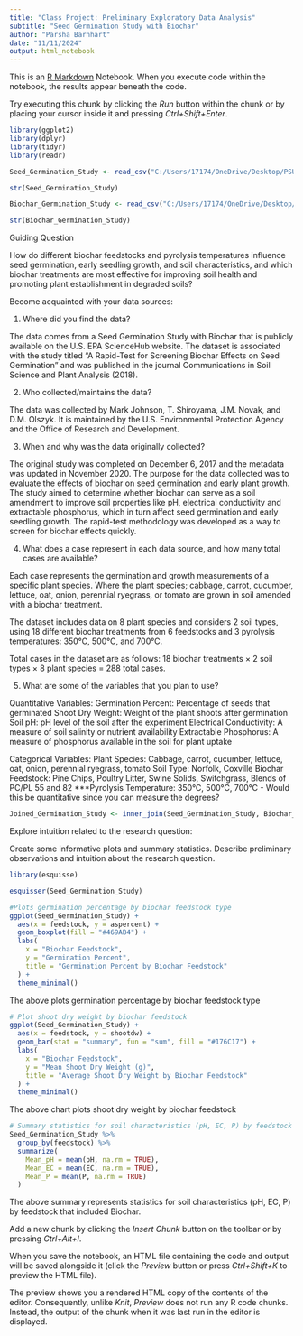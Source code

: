 ---
title: "Class Project: Preliminary Exploratory Data Analysis"
subtitle: "Seed Germination Study with Biochar"
author: "Parsha Barnhart"
date: "11/11/2024"
output: html_notebook
---

This is an [R Markdown](http://rmarkdown.rstudio.com) Notebook. When you execute code within the notebook, the results appear beneath the code. 

Try executing this chunk by clicking the *Run* button within the chunk or by placing your cursor inside it and pressing *Ctrl+Shift+Enter*. 
```{r}
library(ggplot2)
library(dplyr)
library(tidyr)
library(readr)
```

```{r}
Seed_Germination_Study <- read_csv("C:/Users/17174/OneDrive/Desktop/PSU/STAT184/ProjectDataSets/Biochar_Germ_All_Species_For_SH_053118.csv")

str(Seed_Germination_Study)


```
```{r}
Biochar_Germination_Study <- read_csv("C:/Users/17174/OneDrive/Desktop/PSU/STAT184/ProjectDataSets/Biochar_Germination_Study_Biochar_pH_EC_P.csv")

str(Biochar_Germination_Study)
```

Guiding Question

How do different biochar feedstocks and pyrolysis temperatures influence seed germination, early seedling growth, and soil characteristics, and which biochar treatments are most effective for improving soil health and promoting plant establishment in degraded soils?

Become acquainted with your data sources:

1. Where did you find the data?

The data comes from a Seed Germination Study with Biochar that is publicly available on the U.S. EPA ScienceHub website. The dataset is associated with the study titled "A Rapid-Test for Screening Biochar Effects on Seed Germination" and was published in the journal Communications in Soil Science and Plant Analysis (2018).

2. Who collected/maintains the data?

The data was collected by Mark Johnson, T. Shiroyama, J.M. Novak, and D.M. Olszyk. It is maintained by the U.S. Environmental Protection Agency and the Office of Research and Development.

3. When and why was the data originally collected?

The original study was completed on December 6, 2017 and the metadata was updated in November 2020.
The purpose for the data collected was to evaluate the effects of biochar on seed germination and early plant growth. The study aimed to determine whether biochar can serve as a soil amendment to improve soil properties like pH, electrical conductivity and extractable phosphorus, which in turn affect seed germination and early seedling growth. The rapid-test methodology was developed as a way to screen for biochar effects quickly.

4. What does a case represent in each data source, and how many total cases are available?

Each case represents the germination and growth measurements of a specific plant species. Where the plant species; cabbage, carrot, cucumber, lettuce, oat, onion, perennial ryegrass, or tomato are grown in soil amended with a biochar treatment.

The dataset includes data on 8 plant species and considers 2 soil types, using 18 different biochar treatments from 6 feedstocks and 3 pyrolysis temperatures: 350°C, 500°C, and 700°C.

Total cases in the dataset are as follows:
18 biochar treatments × 2 soil types × 8 plant species = 288 total cases.

5. What are some of the variables that you plan to use? 

Quantitative Variables:
Germination Percent: Percentage of seeds that germinated
Shoot Dry Weight: Weight of the plant shoots after germination
Soil pH: pH level of the soil after the experiment
Electrical Conductivity: A measure of soil salinity or nutrient availability
Extractable Phosphorus: A measure of phosphorus available in the soil for plant uptake

Categorical Variables:
Plant Species: Cabbage, carrot, cucumber, lettuce, oat, onion, perennial ryegrass, tomato
Soil Type: Norfolk, Coxville
Biochar Feedstock: Pine Chips, Poultry Litter, Swine Solids, Switchgrass, Blends of PC/PL 55 and 82
***Pyrolysis Temperature: 350°C, 500°C, 700°C - Would this be quantitative since you can measure the degrees?

```{r}
Joined_Germination_Study <- inner_join(Seed_Germination_Study, Biochar_Germination_Study, by = "pH")

```

Explore intuition related to the research question:

Create some informative plots and summary statistics.
Describe preliminary observations and intuition about the research question.
```{r}
library(esquisse)

esquisser(Seed_Germination_Study)
```
```{r}
#Plots germination percentage by biochar feedstock type
ggplot(Seed_Germination_Study) +
  aes(x = feedstock, y = aspercent) +
  geom_boxplot(fill = "#469AB4") +
  labs(
    x = "Biochar Feedstock",
    y = "Germination Percent",
    title = "Germination Percent by Biochar Feedstock"
  ) +
  theme_minimal()

```
The above plots germination percentage by biochar feedstock type

```{r}
# Plot shoot dry weight by biochar feedstock
ggplot(Seed_Germination_Study) +
  aes(x = feedstock, y = shootdw) +
  geom_bar(stat = "summary", fun = "sum", fill = "#176C17") +
  labs(
    x = "Biochar Feedstock",
    y = "Mean Shoot Dry Weight (g)",
    title = "Average Shoot Dry Weight by Biochar Feedstock"
  ) +
  theme_minimal()

```
The above chart plots shoot dry weight by biochar feedstock

```{r}
# Summary statistics for soil characteristics (pH, EC, P) by feedstock
Seed_Germination_Study %>%
  group_by(feedstock) %>%
  summarize(
    Mean_pH = mean(pH, na.rm = TRUE),
    Mean_EC = mean(EC, na.rm = TRUE),
    Mean_P = mean(P, na.rm = TRUE)
  )

```
 The above summary represents statistics for soil characteristics (pH, EC, P) by feedstock that included Biochar.

Add a new chunk by clicking the *Insert Chunk* button on the toolbar or by pressing *Ctrl+Alt+I*.

When you save the notebook, an HTML file containing the code and output will be saved alongside it (click the *Preview* button or press *Ctrl+Shift+K* to preview the HTML file).

The preview shows you a rendered HTML copy of the contents of the editor. Consequently, unlike *Knit*, *Preview* does not run any R code chunks. Instead, the output of the chunk when it was last run in the editor is displayed.
